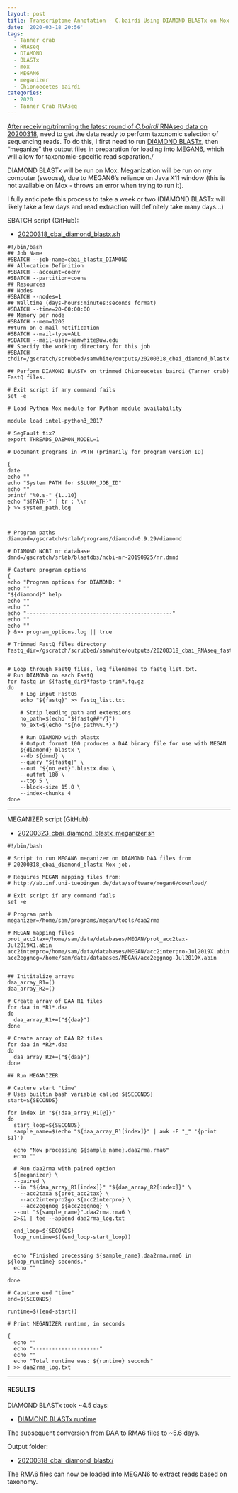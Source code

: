 ```yaml
---
layout: post
title: Transcriptome Annotation - C.bairdi Using DIAMOND BLASTx on Mox and MEGAN6 Meganizer on swoose
date: '2020-03-18 20:56'
tags:
  - Tanner crab
  - RNAseq
  - DIAMOND
  - BLASTx
  - mox
  - MEGAN6
  - meganizer
  - Chionoecetes bairdi
categories:
  - 2020
  - Tanner Crab RNAseq
---
```

[After receiving/trimming the latest round of _C.bairdi_ RNAseq data on 20200318](https://robertslab.github.io/sams-notebook/posts/2020/2020-03-18-TrimmingQCMultiQC---C.bairdi-RNAseq-FastQ-with-fastp-on-Mox/), need to get the data ready to perform taxonomic selection of sequencing reads. To do this, I first need to run [DIAMOND BLASTx](https://github.com/bbuchfink/diamond), then "meganize" the output files in preparation for loading into [MEGAN6](https://uni-tuebingen.de/fakultaeten/mathematisch-naturwissenschaftliche-fakultaet/fachbereiche/informatik/lehrstuehle/algorithms-in-bioinformatics/software/megan6/), which will allow for taxonomic-specific read separation./

DIAMOND BLASTx will be run on Mox. Meganization will be run on my computer (swoose), due to MEGAN6's reliance on Java X11 window (this is not available on Mox - throws an error when trying to run it).

I fully anticipate this process to take a week or two (DIAMOND BLASTx will likely take a few days and read extraction will definitely take many days...)

SBATCH script (GitHub):

- [20200318_cbai_diamond_blastx.sh](https://github.com/RobertsLab/sams-notebook/blob/master/sbatch_scripts/20200318_cbai_diamond_blastx.sh)

```shell
#!/bin/bash
## Job Name
#SBATCH --job-name=cbai_blastx_DIAMOND
## Allocation Definition
#SBATCH --account=coenv
#SBATCH --partition=coenv
## Resources
## Nodes
#SBATCH --nodes=1
## Walltime (days-hours:minutes:seconds format)
#SBATCH --time=20-00:00:00
## Memory per node
#SBATCH --mem=120G
##turn on e-mail notification
#SBATCH --mail-type=ALL
#SBATCH --mail-user=samwhite@uw.edu
## Specify the working directory for this job
#SBATCH --chdir=/gscratch/scrubbed/samwhite/outputs/20200318_cbai_diamond_blastx

## Perform DIAMOND BLASTx on trimmed Chionoecetes bairdi (Tanner crab) FastQ files.

# Exit script if any command fails
set -e

# Load Python Mox module for Python module availability

module load intel-python3_2017

# SegFault fix?
export THREADS_DAEMON_MODEL=1

# Document programs in PATH (primarily for program version ID)

{
date
echo ""
echo "System PATH for $SLURM_JOB_ID"
echo ""
printf "%0.s-" {1..10}
echo "${PATH}" | tr : \\n
} >> system_path.log



# Program paths
diamond=/gscratch/srlab/programs/diamond-0.9.29/diamond

# DIAMOND NCBI nr database
dmnd=/gscratch/srlab/blastdbs/ncbi-nr-20190925/nr.dmnd

# Capture program options
{
echo "Program options for DIAMOND: "
echo ""
"${diamond}" help
echo ""
echo ""
echo "----------------------------------------------"
echo ""
echo ""
} &>> program_options.log || true

# Trimmed FastQ files directory
fastq_dir=/gscratch/scrubbed/samwhite/outputs/20200318_cbai_RNAseq_fastp_trimming/


# Loop through FastQ files, log filenames to fastq_list.txt.
# Run DIAMOND on each FastQ
for fastq in ${fastq_dir}*fastp-trim*.fq.gz
do
	# Log input FastQs
	echo "${fastq}" >> fastq_list.txt

	# Strip leading path and extensions
	no_path=$(echo "${fastq##*/}")
	no_ext=$(echo "${no_path%%.*}")

	# Run DIAMOND with blastx
	# Output format 100 produces a DAA binary file for use with MEGAN
	${diamond} blastx \
	--db ${dmnd} \
	--query "${fastq}" \
	--out "${no_ext}".blastx.daa \
	--outfmt 100 \
	--top 5 \
	--block-size 15.0 \
	--index-chunks 4
done
```

---

MEGANIZER script (GitHub):

- [20200323_cbai_diamond_blastx_meganizer.sh](https://github.com/RobertsLab/sams-notebook/blob/master/bash_scripts/20200323_cbai_diamond_blastx_meganizer.sh)

```shell
#!/bin/bash

# Script to run MEGAN6 meganizer on DIAMOND DAA files from
# 20200318_cbai_diamond_blastx Mox job.

# Requires MEGAN mapping files from:
# http://ab.inf.uni-tuebingen.de/data/software/megan6/download/

# Exit script if any command fails
set -e

# Program path
meganizer=/home/sam/programs/megan/tools/daa2rma

# MEGAN mapping files
prot_acc2tax=/home/sam/data/databases/MEGAN/prot_acc2tax-Jul2019X1.abin
acc2interpro=/home/sam/data/databases/MEGAN/acc2interpro-Jul2019X.abin
acc2eggnog=/home/sam/data/databases/MEGAN/acc2eggnog-Jul2019X.abin


## Inititalize arrays
daa_array_R1=()
daa_array_R2=()

# Create array of DAA R1 files
for daa in *R1*.daa
do
  daa_array_R1+=("${daa}")
done

# Create array of DAA R2 files
for daa in *R2*.daa
do
  daa_array_R2+=("${daa}")
done

## Run MEGANIZER

# Capture start "time"
# Uses builtin bash variable called ${SECONDS}
start=${SECONDS}

for index in "${!daa_array_R1[@]}"
do
  start_loop=${SECONDS}
  sample_name=$(echo "${daa_array_R1[index]}" | awk -F "_" '{print $1}')

  echo "Now processing ${sample_name}.daa2rma.rma6"
  echo ""

  # Run daa2rma with paired option
  ${meganizer} \
  --paired \
  --in "${daa_array_R1[index]}" "${daa_array_R2[index]}" \
	--acc2taxa ${prot_acc2tax} \
	--acc2interpro2go ${acc2interpro} \
	--acc2eggnog ${acc2eggnog} \
  --out "${sample_name}".daa2rma.rma6 \
  2>&1 | tee --append daa2rma_log.txt

  end_loop=${SECONDS}
  loop_runtime=$((end_loop-start_loop))


  echo "Finished processing ${sample_name}.daa2rma.rma6 in ${loop_runtime} seconds."
  echo ""

done

# Caputure end "time"
end=${SECONDS}

runtime=$((end-start))

# Print MEGANIZER runtime, in seconds

{
  echo ""
  echo "---------------------"
  echo ""
  echo "Total runtime was: ${runtime} seconds"
} >> daa2rma_log.txt
```

---

#### RESULTS

DIAMOND BLASTx took ~4.5 days:

- [DIAMOND BLASTx runtime](https://github.com/RobertsLab/sams-notebook/blob/master/images/screencaps/20200318_cbai_diamond_blastx_runtime.png?raw=true)

The subsequent conversion from DAA to RMA6 files to ~5.6 days.

Output folder:

- [20200318_cbai_diamond_blastx/](https://gannet.fish.washington.edu/Atumefaciens/20200318_cbai_diamond_blastx/)

The RMA6 files can now be loaded into MEGAN6 to extract reads based on taxonomy.
